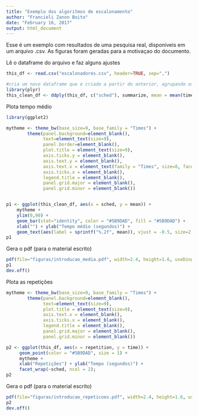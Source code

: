 ```yaml
---
title: "Exemplo dos algoritmos de escalonamento"
author: "Francieli Zanon Boito"
date: "February 16, 2017"
output: html_document
---
```


Esse é um exemplo com resultados de uma pesquisa real, disponiveis em um arquivo .csv. As figuras foram geradas para a motivaçao do documento.

Lê o dataframe do arquivo e faz alguns ajustes

```r
this_df <- read.csv("escalonadores.csv", header=TRUE, sep=",")

#cria um novo dataframe que e criado a partir do anterior, agrupando os resultados das repeticoes de cada escalonador numa unica linha, com o valor de tempo medio.
library(plyr)
this_clean_df <- ddply(this_df, c("sched"), summarize, mean = mean(time), median = median(time), num = length(time))
```

Plota tempo médio

```r
library(ggplot2)

mytheme <- theme_bw(base_size=9, base_family = "Times") + 
        theme(panel.background=element_blank(), 
              text=element_text(size=9), 
              panel.border=element_blank(), 
              plot.title = element_text(size=9), 
              axis.ticks.y = element_blank(), 
              axis.text.y = element_blank(), 
              axis.text.x = element_text(family = "Times", size=8, face = "bold"), 
              axis.ticks.x = element_blank(), 
              legend.title = element_blank(), 
              panel.grid.major = element_blank(), 
              panel.grid.minor = element_blank()) 


p1 <- ggplot(this_clean_df, aes(x = sched, y = mean)) + 
    mytheme +
    ylim(0,90) +
    geom_bar(stat="identity", color = "#5B9DAD", fill = "#5B9DAD") + 
    xlab("") + ylab("Tempo médio (segundos)") +
    geom_text(aes(label = sprintf("%.2f", mean)), vjust = -0.5, size=2.7, family="Times");
p1
```

Gera o pdf (para o material escrito)

```r
pdf(file="figuras/introducao_media.pdf", width=2.4, height=1.6, useDingbats = FALSE)
p1
dev.off()
```

Plota as repetições

```r
mytheme <- theme_bw(base_size=9, base_family = "Times") + 
        theme(panel.background=element_blank(), 
              text=element_text(size=9), 
              plot.title = element_text(size=9),  
              axis.text.x = element_blank(), 
              axis.ticks.x = element_blank(), 
              legend.title = element_blank(), 
              panel.grid.major = element_blank(), 
              panel.grid.minor = element_blank()) 

p2 <- ggplot(this_df, aes(x = repetition, y = time)) +
     geom_point(color = "#5B9DAD", size = 1) +
     mytheme +
     xlab("Repetições") + ylab("Tempo (segundos)") +
     facet_wrap(~sched, ncol = 2);
p2
```

Gera o pdf (para o material escrito)

```r
pdf(file="figuras/introducao_repeticoes.pdf", width=2.4, height=1.6, useDingbats = FALSE)
p2
dev.off()
```